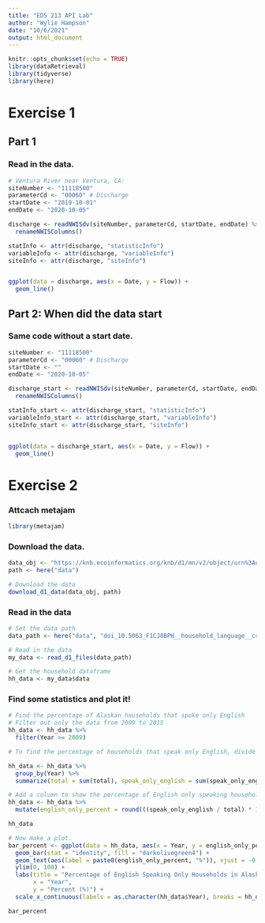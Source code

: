 ```yaml
---
title: "EDS 213 API Lab"
author: "Wylie Hampson"
date: "10/6/2021"
output: html_document
---
```


```r
knitr::opts_chunk$set(echo = TRUE)
library(dataRetrieval)
library(tidyverse)
library(here)
```
# Exercise 1
## Part 1
### Read in the data.

```r
# Ventura River near Ventura, CA:
siteNumber <- "11118500"
parameterCd <- "00060" # Discharge
startDate <- "2019-10-01"
endDate <- "2020-10-05"

discharge <- readNWISdv(siteNumber, parameterCd, startDate, endDate) %>% 
  renameNWISColumns()

```

```r
statInfo <- attr(discharge, "statisticInfo")
variableInfo <- attr(discharge, "variableInfo")
siteInfo <- attr(discharge, "siteInfo")


ggplot(data = discharge, aes(x = Date, y = Flow)) +
  geom_line()
```

## Part 2: When did the data start
### Same code without a start date.

```r
siteNumber <- "11118500"
parameterCd <- "00060" # Discharge
startDate <- ""
endDate <- "2020-10-05"

discharge_start <- readNWISdv(siteNumber, parameterCd, startDate, endDate) %>% 
  renameNWISColumns()

```

```r
statInfo_start <- attr(discharge_start, "statisticInfo")
variableInfo_start <- attr(discharge_start, "variableInfo")
siteInfo_start <- attr(discharge_start, "siteInfo")


ggplot(data = discharge_start, aes(x = Date, y = Flow)) +
  geom_line()
```
# Exercise 2
### Attcach metajam
```r
library(metajam)
```

### Download the data.
```r
data_obj <- "https://knb.ecoinformatics.org/knb/d1/mn/v2/object/urn%3Auuid%3A7fc6f6db-c5ea-426a-a743-1f2edafb43b8"
path <- here("data")

# Download the data
download_d1_data(data_obj, path)
```

### Read in the data

```r
# Set the data path
data_path <- here("data", "doi_10.5063_F1CJ8BPH__household_language__csv")

# Read in the data
my_data <- read_d1_files(data_path)

# Get the household dataframe
hh_data <- my_data$data

```

### Find some statistics and plot it!

```r
# Find the percentage of Alaskan households that spoke only English
# Filter out only the data from 2009 to 2015
hh_data <- hh_data %>% 
  filter(Year >= 2009)

# To find the percentage of households that speak only English, divide the speak_only_english data by the total data. First group by the year, and sum up the total households and English only households.

hh_data <- hh_data %>% 
  group_by(Year) %>% 
  summarize(total = sum(total), speak_only_english = sum(speak_only_english))

# Add a column to show the percentage of English only speaking households per year.
hh_data <- hh_data %>% 
  mutate(english_only_percent = round(((speak_only_english / total) * 100), 2))

hh_data

```

```r

# Now make a plot.
bar_percent <- ggplot(data = hh_data, aes(x = Year, y = english_only_percent)) +
  geom_bar(stat = "identity", fill = "darkolivegreen4") +
  geom_text(aes(label = paste0(english_only_percent, "%")), vjust = -0.5) +
  ylim(0, 100) +
  labs(title = "Percentage of English Speaking Only Households in Alaska 2009-2015",
       x = "Year",
       y = "Percent (%)") +
  scale_x_continuous(labels = as.character(hh_data$Year), breaks = hh_data$Year)

bar_percent
```








